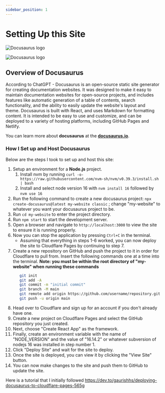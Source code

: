 ```yaml
---
sidebar_position: 1
---
```


# Setting Up this Site

![Docusaurus logo](/img/docusaurus.png)

![Docusaurus logo](/img/docusaurus-logo-banner.png)

## Overview of Docusaurus

According to ChatGPT - Docusaurus is an open-source static site generator for creating documentation websites. It was designed to make it easy to maintain documentation websites for open-source projects, and includes features like automatic generation of a table of contents, search functionality, and the ability to easily update the website's layout and theme. Docusaurus is built with React, and uses Markdown for formatting content. It is intended to be easy to use and customize, and can be deployed to a variety of hosting platforms, including GitHub Pages and Netlify.

You can learn more about **docusaurus** at the **[docusaurus.io](https://docusaurus.io/)**.

### How I Set up and Host Docusaurus

Below are the steps I took to set up and host this site:

1. Setup an environment for a **Node.js** project.
   1. Install nvm by running ``curl -o- https://raw.githubusercontent.com/nvm-sh/nvm/v0.39.3/install.sh | bash``
   2. Install and select node version 16 with ``nvm install 16`` followed by ``nvm use 16``
2. Run the following command to create a new docusaurus project: ``npx create-docusaurus@latest my-website classic`` ; change "my-website" to whatever you want your docusaurus project to be.
3. Run ``cd my-website`` to enter the project directory.
4. Run ``npm start`` to start the development server.
5. Open a browser and navigate to ``http://localhost:3000`` to view the site to ensure it is running properly.
6. Now you can stop the application by pressing ``Ctrl+C`` in the terminal.
   - Assuming that everything in steps 1-6 worked, you can now deploy the site to Cloudflare Pages by continuing to step 7.
7. Create a new repository on GitHub and push the project to it in order for Cloudflare to pull from. Insert the following commands one at a time into the terminal. **Note: you must be within the root directory of "my-website" when running these commands**
   ```bash
      git init
      git add -A
      git commit -m "initial commit"
      git branch -M main
      git remote add origin https://github.com/username/repository.git
      git push -u origin main
      ```
8. Head over to Cloudflare and sign up for an account if you don't already have one.
9. Create a new project on Cloudflare Pages and select the GitHub repository you just created.
10. Next, choose "Create React App" as the framework.
11. Finally, create an environment variable with the name of "NODE_VERSION" and the value of "16.14.2" or whatever subversion of nodejs 16 was installed in step number 1.
12. Click "Deploy Site" and wait for the site to deploy.
13. Once the site is deployed, you can view it by clicking the "View Site" button.
14. You can now make changes to the site and push them to GitHub to update the site.

Here is a tutorial that I initially followed https://dev.to/gaurishhs/deploying-docusaurus-to-cloudflare-pages-565g
